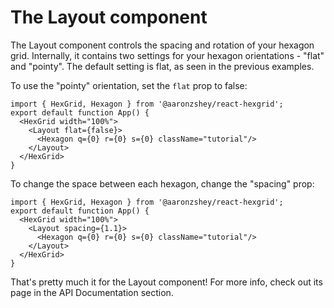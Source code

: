 
<Meta title="Getting Started/Using Layout"/>

# The Layout component

The Layout component controls the spacing and rotation of your hexagon grid.  Internally, it contains
two settings for your hexagon orientations - "flat" and "pointy".  The default setting is flat, 
as seen in the previous examples.

To use the "pointy" orientation, set the `flat` prop to false:

```tsx
import { HexGrid, Hexagon } from '@aaronzshey/react-hexgrid';
export default function App() {
  <HexGrid width="100%">
    <Layout flat={false}>
      <Hexagon q={0} r={0} s={0} className="tutorial"/>
    </Layout>
  </HexGrid>
}
```

<Story of={LayoutStory.Pointy} />

To change the space between each hexagon, change the "spacing" prop:


```tsx
import { HexGrid, Hexagon } from '@aaronzshey/react-hexgrid';
export default function App() {
  <HexGrid width="100%">
    <Layout spacing={1.1}>
      <Hexagon q={0} r={0} s={0} className="tutorial"/>
    </Layout>
  </HexGrid>
}
```

<Story of={LayoutStory.Spacing} />

That's pretty much it for the Layout component!  For more info, check out its 
page in the API Documentation section.
